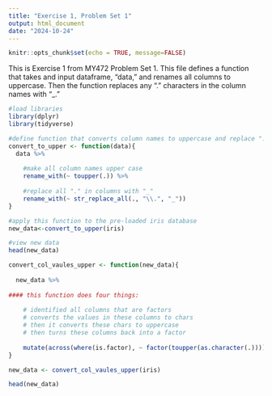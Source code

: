 ```yaml
---
title: "Exercise 1, Problem Set 1"
output: html_document
date: "2024-10-24"
---
```


```r
knitr::opts_chunk$set(echo = TRUE, message=FALSE)
```

This is Exercise 1 from MY472 Problem Set 1. This file defines a function that takes and input dataframe, "data," and renames all columns to uppercase. Then the function replaces any "." characters in the column names with "_."

```r

#load libraries
library(dplyr)
library(tidyverse)

#define function that converts column names to uppercase and replace "." with "_" in column names
convert_to_upper <- function(data){
  data %>%
    
    #make all column names upper case
    rename_with(~ toupper(.)) %>% 
    
    #replace all "." in columns with "_"
    rename_with(~ str_replace_all(., "\\.", "_"))
}

#apply this function to the pre-loaded iris database
new_data<-convert_to_upper(iris)

#view new data 
head(new_data)

```


```r

convert_col_vaules_upper <- function(new_data){
  
  new_data %>%
    
#### this function does four things:
    
    # identified all columns that are factors
    # converts the values in these columns to chars
    # then it converts these chars to uppercase
    # then turns these columns back into a factor
    
    mutate(across(where(is.factor), ~ factor(toupper(as.character(.)))))
}

new_data <- convert_col_vaules_upper(iris)

head(new_data)

```
